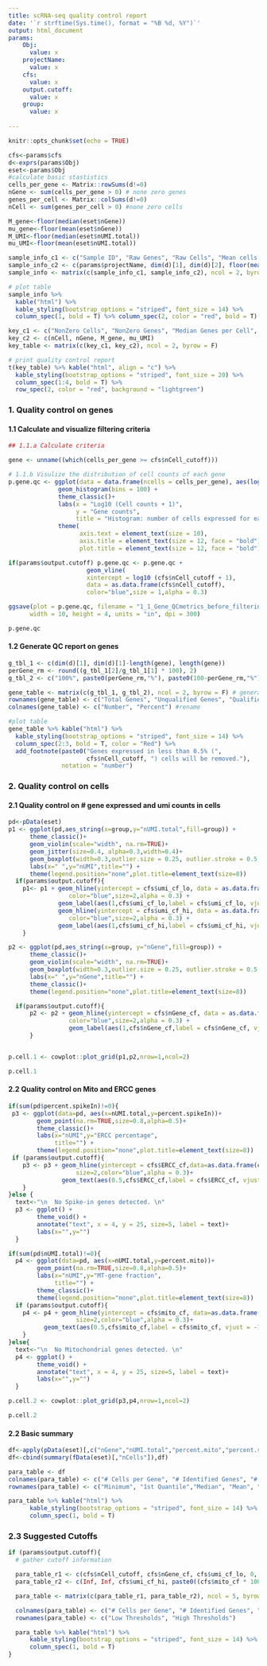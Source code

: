 ```yaml
---
title: scRNA-seq quality control report
date: '`r strftime(Sys.time(), format = "%B %d, %Y")`'
output: html_document
params:
    Obj:
      value: x
    projectName:
      value: x
    cfs:
      value: x
    output.cutoff:
      value: x
    group:
      value: x
    
---
```


```r
knitr::opts_chunk$set(echo = TRUE) 

```


```r

cfs<-params$cfs
d<-exprs(params$Obj)
eset<-params$Obj
#calculate basic stastistics
cells_per_gene <- Matrix::rowSums(d!=0)
nGene <- sum(cells_per_gene > 0) # none zero genes
genes_per_cell <- Matrix::colSums(d!=0)
nCell <- sum(genes_per_cell > 0) #none zero cells

M_gene<-floor(median(eset$nGene))
mu_gene<-floor(mean(eset$nGene))
M_UMI<-floor(median(eset$nUMI.total))
mu_UMI<-floor(mean(eset$nUMI.total))

sample_info_c1 <- c("Sample ID", "Raw Genes", "Raw Cells", "Mean cells per gene")
sample_info_c2 <- c(params$projectName, dim(d)[1], dim(d)[2], floor(mean(cells_per_gene)))
sample_info <- matrix(c(sample_info_c1, sample_info_c2), ncol = 2, byrow = F)

# plot table
sample_info %>% 
  kable("html") %>% 
  kable_styling(bootstrap_options = "striped", font_size = 14) %>% 
  column_spec(1, bold = T) %>% column_spec(2, color = "red", bold = T)

key_c1 <- c("NonZero Cells", "NonZero Genes", "Median Genes per Cell", "Mean UMIs per Cell")
key_c2 <- c(nCell, nGene, M_gene, mu_UMI)
key_table <- matrix(c(key_c1, key_c2), ncol = 2, byrow = F)

# print quality control report
t(key_table) %>% kable("html", align = "c") %>% 
  kable_styling(bootstrap_options = "striped", font_size = 20) %>% 
  column_spec(1:4, bold = T) %>% 
  row_spec(2, color = "red", background = "lightgreen")

```


### 1. Quality control on genes 
#### 1.1 Calculate and visualize filtering criteria
```r
## 1.1.a Calculate criteria 

gene <- unname((which(cells_per_gene >= cfs$nCell_cutoff)))

# 1.1.b Visulize the distribution of cell counts of each gene
p.gene.qc <- ggplot(data = data.frame(ncells = cells_per_gene), aes(log10(ncells+1))) +
              geom_histogram(bins = 100) +
              theme_classic()+
              labs(x = "Log10 (Cell counts + 1)",
                   y = "Gene counts",
                   title = "Histogram: number of cells expressed for each gene") +
              theme(
                    axis.text = element_text(size = 10),
                    axis.title = element_text(size = 12, face = "bold"),
                    plot.title = element_text(size = 12, face = "bold"))

if(params$output.cutoff) p.gene.qc <- p.gene.qc +
                      geom_vline(
                      xintercept = log10 (cfs$nCell_cutoff + 1),
                      data = as.data.frame(cfs$nCell_cutoff),
                      color="blue",size = 1,alpha = 0.3)

ggsave(plot = p.gene.qc, filename = "1_1_Gene_QCmetrics_before_filtering.png",
      width = 10, height = 4, units = "in", dpi = 300)

```

```r
p.gene.qc
```


#### 1.2 Generate QC report on genes
```r

g_tbl_1 <- c(dim(d)[1], dim(d)[1]-length(gene), length(gene))
perGene_rm <- round((g_tbl_1[2]/g_tbl_1[1] * 100), 2)
g_tbl_2 <- c("100%", paste0(perGene_rm,"%"), paste0(100-perGene_rm,"%"))

gene_table <- matrix(c(g_tbl_1, g_tbl_2), ncol = 2, byrow = F) # generate matrix
rownames(gene_table) <- c("Total Genes", "Unqualified Genes", "Qualified Genes");
colnames(gene_table) <- c("Number", "Percent") #rename

#plot table
gene_table %>% kable("html") %>% 
  kable_styling(bootstrap_options = "striped", font_size = 14) %>% 
  column_spec(2:3, bold = T, color = "Red") %>% 
  add_footnote(paste0("Genes expressed in less than 0.5% (", 
                      cfs$nCell_cutoff, ") cells will be removed."),  
               notation = "number")

```

### 2. Quality control on cells
#### 2.1 Quality control on # gene expressed and umi counts in cells
```r
pd<-pData(eset)
p1 <- ggplot(pd,aes_string(x=group,y="nUMI.total",fill=group)) +
      theme_classic()+
      geom_violin(scale="width", na.rm=TRUE)+
      geom_jitter(size=0.4, alpha=0.3,width=0.4)+
      geom_boxplot(width=0.3,outlier.size = 0.25, outlier.stroke = 0.5,fill="white")+
      labs(x=" ",y="nUMI",title="") +
      theme(legend.position="none",plot.title=element_text(size=8))
  if(params$output.cutoff){
    p1<- p1 + geom_hline(yintercept = cfs$umi_cf_lo, data = as.data.frame(cfs$umi_cf_lo),
                 color="blue",size=2,alpha = 0.3) +
              geom_label(aes(1,cfs$umi_cf_lo,label = cfs$umi_cf_lo, vjust = -1),size=3,colour="white")+
              geom_hline(yintercept = cfs$umi_cf_hi, data = as.data.frame(cfs$umi_cf_hi),
                 color="blue",size=2,alpha = 0.3) +
              geom_label(aes(1,cfs$umi_cf_hi,label = cfs$umi_cf_hi, vjust = 1),size=3,colour="white")
    }

p2 <- ggplot(pd,aes_string(x=group, y="nGene",fill=group)) +
      theme_classic()+
      geom_violin(scale="width", na.rm=TRUE)+
      geom_boxplot(width=0.3,outlier.size = 0.25, outlier.stroke = 0.5,fill="white")+
      labs(x=" ",y="nGene",title="") +
      theme_classic()+    
      theme(legend.position="none",plot.title=element_text(size=8))

  if(params$output.cutoff){
      p2 <- p2 + geom_hline(yintercept = cfs$nGene_cf, data = as.data.frame(cfs$nGene_cf),
                 color="blue",size=2,alpha = 0.3) +
                 geom_label(aes(1,cfs$nGene_cf,label = cfs$nGene_cf, vjust = -1),size=3,colour="white")
      }


p.cell.1 <- cowplot::plot_grid(p1,p2,nrow=1,ncol=2)
```

```r
p.cell.1
```

#### 2.2 Quality control on Mito and ERCC genes
```r

if(sum(pd$percent.spikeIn)!=0){
 p3 <- ggplot(data=pd, aes(x=nUMI.total,y=percent.spikeIn))+
        geom_point(na.rm=TRUE,size=0.8,alpha=0.5)+
        theme_classic()+ 
        labs(x="nUMI",y="ERCC percentage",
             title="") +
        theme(legend.position="none",plot.title=element_text(size=8))
 if (params$output.cutoff){
    p3 <- p3 + geom_hline(yintercept = cfs$ERCC_cf,data=as.data.frame(cfs$ERCC_cf),
                   size=2,color="blue",alpha = 0.3)+
               geom_text(aes(0.5,cfs$ERCC_cf,label = cfs$ERCC_cf, vjust = -1,hjust=-6),size=3)
    }
}else { 
  text<-"\n  No Spike-in genes detected. \n"
  p3 <- ggplot() + 
        theme_void() +
        annotate("text", x = 4, y = 25, size=5, label = text)+
        labs(x="",y="")
  }

if(sum(pd$nUMI.total)!=0){
  p4 <- ggplot(data=pd, aes(x=nUMI.total,y=percent.mito))+
        geom_point(na.rm=TRUE,size=0.8,alpha=0.5)+
        labs(x="nUMI",y="MT-gene fraction",
             title="") +
        theme_classic()+
        theme(legend.position="none",plot.title=element_text(size=8))
  if (params$output.cutoff){
    p4 <- p4 + geom_hline(yintercept = cfs$mito_cf, data=as.data.frame(cfs$mito_cf),
                   size=2,color="blue",alpha = 0.3)+
          geom_text(aes(0.5,cfs$mito_cf,label = cfs$mito_cf, vjust = -1,hjust=-6),size=3)
    }
}else{  
  text<-"\n  No Mitochondrial genes detected. \n"
  p4 <- ggplot() +
        theme_void() +
        annotate("text", x = 4, y = 25, size=5, label = text)+
        labs(x="",y="")
  }

p.cell.2 <- cowplot::plot_grid(p3,p4,nrow=1,ncol=2)

```

```r
p.cell.2
```

#### 2.2 Basic summary
```r
  
df<-apply(pData(eset)[,c("nGene","nUMI.total","percent.mito","percent.spikeIn")],2,summary)
df<-cbind(summary(fData(eset)[,"nCells"]),df)

para_table <- df
colnames(para_table) <- c("# Cells per Gene", "# Identified Genes", "# Identified UMIs", "% Mitochondrial Genes","% SpikeIn Genes")
rownames(para_table) <- c("Minimum", "1st Quantile","Median", "Mean", "3rd Quantile", "Maximum")

para_table %>% kable("html") %>% 
      kable_styling(bootstrap_options = "striped", font_size = 14) %>% 
      column_spec(1, bold = T)

```


### 2.3 Suggested Cutoffs
```r
if (params$output.cutoff){
  # gather cutoff information 

  para_table_r1 <- c(cfs$nCell_cutoff, cfs$nGene_cf, cfs$umi_cf_lo, 0, 0)
  para_table_r2 <- c(Inf, Inf, cfs$umi_cf_hi, paste0((cfs$mito_cf * 100), "%"),paste0((cfs$ERCC_cf * 100), "%"))

  para_table <- matrix(c(para_table_r1, para_table_r2), ncol = 5, byrow = T)

  colnames(para_table) <- c("# Cells per Gene", "# Identified Genes", "# Identified UMIs", "% Mitochondrial Genes","% SpikeIn Genes")
  rownames(para_table) <- c("Low Thresholds", "High Thresholds")

  para_table %>% kable("html") %>% 
      kable_styling(bootstrap_options = "striped", font_size = 14) %>% 
      column_spec(1, bold = T)
}

```



